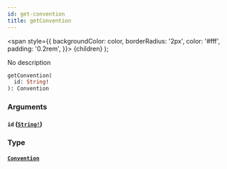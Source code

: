 ```yaml
---
id: get-convention
title: getConvention
---
```


<span
style={{
      backgroundColor: color,
      borderRadius: '2px',
      color: '#fff',
      padding: '0.2rem',
    }}>
{children}
</span>
);

No description

```graphql
getConvention(
  id: String!
): Convention

```

### Arguments

#### `id` ([`String!`](/docs/schema/scalars/string))

### Type

#### [`Convention`](/docs/schema/objects/convention)
